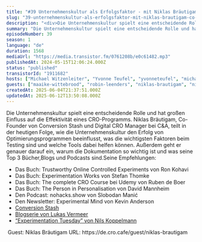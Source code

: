 ```yaml
---
title: "#39 Unternehmenskultur als Erfolgsfaktor - mit Niklas Bräutigam Co-Founder von Conversion Stash"
slug: "39-unternehmenskultur-als-erfolgsfaktor-mit-niklas-brautigam-co-founder-von-conversion-stash"
description: "<div>Die Unternehmenskultur spielt eine entscheidende Rolle und hat großen Einfluss auf die Effektivität eines CRO-Programms. Niklas Bräutigam, Co-Founder von Conversion Stash und Digital CRO Manager bei C&amp;A, teilt in der heutigen Folge, wie die Unternehmenskultur den Erfolg von Optimierungsprogrammen beeinflusst, was die wichtigsten Faktoren beim Testing sind und welche Tools dabei helfen können. Außerdem geht er genauer darauf ein, warum die Dokumentation so wichtig ist und was seine Top 3 Bücher,Blogs und Podcasts sind.Seine Empfehlungen:</div><ul><li>Das Buch: Trustworthy Online Controlled Experiments von Ron Kohavi</li><li>Das Buch: Experimentation Works von Stefan Thomke</li><li>Das Buch: The complete CRO Course bei Udemy von Ruben de Boer</li><li>Das Buch: The Person in Personalisation von David Mannheim</li><li>Den Podcast: nohacks.show von Slobodan Manić</li><li>Den Newsletter: Experimental Mind von Kevin Anderson</li><li><a href=\"https://www.conversion-stash.com/\">Conversion Stash</a></li><li><a href=\"https://www.lukasvermeer.nl/publications/2023/06/26/detecting-interaction-effects-in-online-experimentation.html\">Blogserie von Lukas Vermeer</a></li><li><a href=\"https://3tech.ck.page/experimentation-tuesday\">“Experimentation Tuesday” von Nils Koppelmann</a></li></ul><div>&nbsp;Guest: Niklas Bräutigam URL: https://de.cro.cafe/guest/niklas-brautigam&nbsp;</div>"
summary: "Die Unternehmenskultur spielt eine entscheidende Rolle und hat großen Einfluss auf die Effektivität eines CRO-Programms. Niklas Bräutigam, Co-Founder von Conversion Stash und Digital CRO Manager bei C&A, teilt in der heutigen Folge, wie die Unternehmenskultur den Erfolg von Optimierungsprogrammen beeinflusst, was die wichtigsten Faktoren beim Testing sind und welche Tools dabei helfen können. Außerdem geht er genauer darauf ein, warum die Dokumentation so wichtig ist und was seine Top 3 Bücher,Blogs und Podcasts sind.Seine Empfehlungen:Das Buch: Trustworthy Online Controlled Experiments von Ron KohaviDas Buch: Experimentation Works von Stefan ThomkeDas Buch: The complete CRO Course bei Udemy von Ruben de BoerDas Buch: The Person in Personalisation von David MannheimDen Podcast: nohacks.show von Slobodan ManićDen Newsletter: Experimental Mind von Kevin AndersonConversion StashBlogserie von Lukas Vermeer“Experimentation Tuesday” von Nils Koppelmann Guest: Niklas Bräutigam URL: https://de.cro.cafe/guest/niklas-brautigam "
episodeNumber: 39
season: 1
language: "de"
duration: 1568
mediaUrl: "https://media.transistor.fm/0761208b/e0c61482.mp3"
publishedAt: 2024-05-15T12:06:24.000Z
status: "published"
transistorId: "1911682"
hosts: ["Michael Witzenleiter", "Yvonne Teufel", "yvonneteufel", "michaelwitzenleiter"]
guests: ["maaike-wittebrood", "robin-leenders", "niklas-brautigam", "niklas-brautigam", "maaike-wittebrood", "robin-leenders"]
createdAt: 2025-06-04T21:37:51.000Z
updatedAt: 2025-06-12T13:50:08.000Z
---
```


Die Unternehmenskultur spielt eine entscheidende Rolle und hat großen Einfluss auf die Effektivität eines CRO-Programms. Niklas Bräutigam, Co-Founder von Conversion Stash und Digital CRO Manager bei C&A, teilt in der heutigen Folge, wie die Unternehmenskultur den Erfolg von Optimierungsprogrammen beeinflusst, was die wichtigsten Faktoren beim Testing sind und welche Tools dabei helfen können. Außerdem geht er genauer darauf ein, warum die Dokumentation so wichtig ist und was seine Top 3 Bücher,Blogs und Podcasts sind.Seine Empfehlungen:
<ul><li>Das Buch: Trustworthy Online Controlled Experiments von Ron Kohavi</li><li>Das Buch: Experimentation Works von Stefan Thomke</li><li>Das Buch: The complete CRO Course bei Udemy von Ruben de Boer</li><li>Das Buch: The Person in Personalisation von David Mannheim</li><li>Den Podcast: nohacks.show von Slobodan Manić</li><li>Den Newsletter: Experimental Mind von Kevin Anderson</li><li><a href="https://www.conversion-stash.com/">Conversion Stash</a></li><li><a href="https://www.lukasvermeer.nl/publications/2023/06/26/detecting-interaction-effects-in-online-experimentation.html">Blogserie von Lukas Vermeer</a></li><li><a href="https://3tech.ck.page/experimentation-tuesday">“Experimentation Tuesday” von Nils Koppelmann</a></li></ul>&nbsp;Guest: Niklas Bräutigam URL: https://de.cro.cafe/guest/niklas-brautigam&nbsp;
